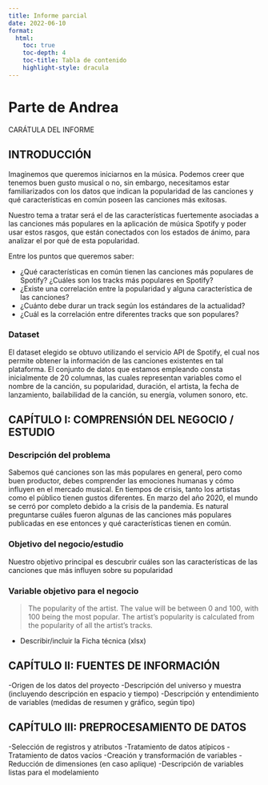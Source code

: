 ```yaml
---
title: Informe parcial
date: 2022-06-10
format: 
  html:
    toc: true
    toc-depth: 4
    toc-title: Tabla de contenido
    highlight-style: dracula
---
```


# Parte de Andrea

CARÁTULA DEL INFORME

## INTRODUCCIÓN

Imaginemos que queremos iniciarnos en la música. Podemos creer que tenemos buen gusto musical o no, sin embargo, necesitamos estar familiarizados con los datos que indican la popularidad de las canciones y qué características en común poseen las canciones más exitosas.

Nuestro tema a tratar será el de las características fuertemente asociadas a las canciones más populares en la aplicación de música Spotify y poder usar estos rasgos, que están conectados con los estados de ánimo, para analizar el por qué de esta popularidad.

Entre los puntos que queremos saber: 

- ¿Qué características en común tienen las canciones más populares de Spotify?
¿Cuáles son los tracks más populares en Spotify? 
- ¿Existe una correlación entre la popularidad y alguna característica de las canciones?
- ¿Cuánto debe durar un track según los estándares de la actualidad?
- ¿Cuál es la correlación entre diferentes tracks que son populares?

### Dataset 

El dataset elegido se obtuvo utilizando el servicio API de Spotify, el cual nos permite obtener la información de las canciones existentes en tal plataforma.
El conjunto de datos que estamos empleando consta inicialmente de 20 columnas, las cuales representan variables como el nombre de la canción, su popularidad, duración, el artista, la fecha de lanzamiento, bailabilidad de la canción, su energía, volumen sonoro, etc.

## CAPÍTULO I: COMPRENSIÓN DEL NEGOCIO / ESTUDIO

### Descripción del problema

Sabemos qué canciones son las más populares en general, pero como buen productor, debes comprender las emociones humanas y cómo influyen en el mercado musical.
En tiempos de crisis, tanto los artistas como el público tienen gustos diferentes. En marzo del año 2020, el mundo se cerró por completo debido a la crisis de la pandemia. Es natural preguntarse cuáles fueron algunas de las canciones más populares publicadas en ese entonces y qué características  tienen en común.

### Objetivo del negocio/estudio

Nuestro objetivo principal es descubrir cuáles son las características de las canciones que más influyen sobre su popularidad 

### Variable objetivo para el negocio

> The popularity of the artist. The value will be between 0 and 100, 
> with 100 being the most popular. The artist's popularity is 
> calculated from the popularity of all the artist's tracks.

- Describir/incluir la Ficha técnica (xlsx)


## CAPÍTULO II: FUENTES DE INFORMACIÓN

-Origen de los datos del proyecto
-Descripción del universo y muestra (incluyendo descripción en espacio y tiempo)
-Descripción y entendimiento de variables (medidas de resumen y gráfico, según tipo)

## CAPÍTULO III: PREPROCESAMIENTO DE DATOS

-Selección de registros y atributos
-Tratamiento de datos atípicos
-Tratamiento de datos vacíos
-Creación y transformación de variables
-Reducción de dimensiones (en caso aplique)
-Descripción de variables listas para el modelamiento

## 